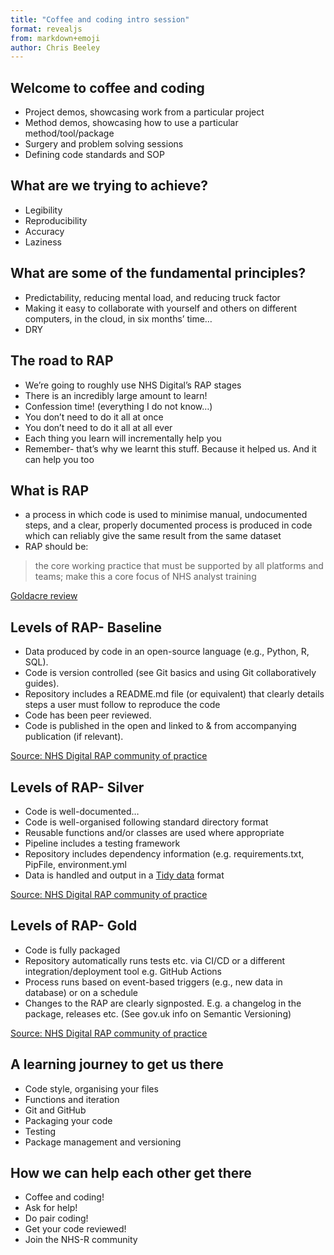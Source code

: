 ```yaml
---
title: "Coffee and coding intro session"
format: revealjs
from: markdown+emoji
author: Chris Beeley
---
```


## Welcome to coffee and coding

* Project demos, showcasing work from a particular project 
* Method demos, showcasing how to use a particular method/tool/package 
* Surgery and problem solving sessions
* Defining code standards and SOP

## What are we trying to achieve?

* Legibility
* Reproducibility
* Accuracy
* Laziness

## What are some of the fundamental principles?

* Predictability, reducing mental load, and reducing truck factor
* Making it easy to collaborate with yourself and others on different computers, in the cloud, in six months' time...
* DRY

## The road to RAP

* We're going to roughly use NHS Digital's RAP stages
* There is an incredibly large amount to learn!
* Confession time! (everything I do not know...)
* You don't need to do it all at once
* You don't need to do it all at all ever
* Each thing you learn will incrementally help you
* Remember- that's why we learnt this stuff. Because it helped us. And it can help you too

## What is RAP

* a process in which code is used to minimise manual, undocumented steps, and a clear, properly documented process is produced in code which can reliably give the same result from the same dataset
* RAP should be:

> the core working practice that must be supported by all platforms and teams; make this a core focus of NHS analyst training

[Goldacre review](https://www.gov.uk/government/publications/better-broader-safer-using-health-data-for-research-and-analysis)

## Levels of RAP- Baseline

* Data produced by code in an open-source language (e.g., Python, R, SQL).
* Code is version controlled (see Git basics and using Git collaboratively guides).
* Repository includes a README.md file (or equivalent) that clearly details steps a user must follow to reproduce the code
* Code has been peer reviewed.
* Code is published in the open and linked to & from accompanying publication (if relevant).

[Source: NHS Digital RAP community of practice](https://nhsdigital.github.io/rap-community-of-practice/introduction_to_RAP/levels_of_RAP/)

## Levels of RAP- Silver

* Code is well-documented...
* Code is well-organised following standard directory format
* Reusable functions and/or classes are used where appropriate
* Pipeline includes a testing framework
* Repository includes dependency information (e.g. requirements.txt, PipFile, environment.yml
* Data is handled and output in a [Tidy data](https://vita.had.co.nz/papers/tidy-data.pdf) format

[Source: NHS Digital RAP community of practice](https://nhsdigital.github.io/rap-community-of-practice/introduction_to_RAP/levels_of_RAP/)

## Levels of RAP- Gold

* Code is fully packaged
* Repository automatically runs tests etc. via CI/CD or a different integration/deployment tool e.g. GitHub Actions
* Process runs based on event-based triggers (e.g., new data in database) or on a schedule
* Changes to the RAP are clearly signposted. E.g. a changelog in the package, releases etc. (See gov.uk info on Semantic Versioning)

[Source: NHS Digital RAP community of practice](https://nhsdigital.github.io/rap-community-of-practice/introduction_to_RAP/levels_of_RAP/)

## A learning journey to get us there

* Code style, organising your files
* Functions and iteration
* Git and GitHub
* Packaging your code
* Testing
* Package management and versioning

## How we can help each other get there

* Coffee and coding!
* Ask for help!
* Do pair coding!
* Get your code reviewed!
* Join the NHS-R community


